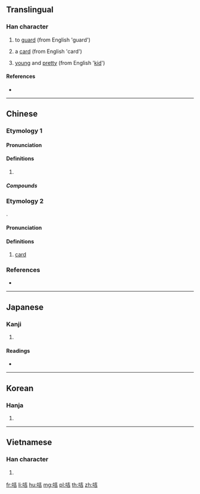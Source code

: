 ==Translingual==

===Han character===
{{Han char|rn=30|rad=口|as=06|sn=9|four=64061|canj=RGR|ids=⿰口吉}}

# {{lb|yue|Cantonese}} to [[guard]] (from English 'guard')
# {{lb|yue|Cantonese}} a [[card]] (from English 'card')
# {{lb|yue|Cantonese}} [[young]] and [[pretty]] (from English '[[kid]]')

====References====
* {{Han ref|kx=0186.170|dkj=03544|dj=0406.020|hdz=10611.060|uh=54AD|ud=21677|bh=CDFC|bd=52732}}

----

==Chinese==

===Etymology 1===
{{zh-forms}}

====Pronunciation====
{{zh-pron
|m=jī
|c=gat1,hat1,kat1
|w=4khaq,4xiq
|mc=y
|oc=y
|cat=
}}

====Definitions====
{{zh-hanzi}}

# {{rfdef|zh}}

=====Compounds=====
{{zh-der|咭力骨碌|咭叮噹|咭吱咯吱|咭咭|咭咭呱呱|咭噔咯噔|咭噹噹|咭片}}

===Etymology 2===
{{zh-forms|alt=卡}}

{{bor|zh|en|card}}.

====Pronunciation====
{{zh-pron
|c=kaat1
|cat=
}}

====Definitions====
{{zh-hanzi}}

# {{lb|zh|Cantonese}} [[card]]

===References===
* {{R:yue:Hanzi}}

----

==Japanese==

===Kanji===
{{ja-kanji|grade=|rs=口06}}

# {{defn|lang=ja|sort=口06}}

====Readings====
* {{ja-readings|on=[[きつ]] (kitsu), [[ぎち]] (gichi), [[かつ]] (katsu), [[けち]] (kechi)|kun=[[こえのさま]] (koenosama)}}

----

==Korean==

===Hanja===
{{ko-hanja|hangeul=[[길]], [[갈]]|rv=gil, gal|mr=kil, kal}}

# {{defn|lang=ko|sort=口06}}

----

==Vietnamese==

===Han character===
{{vi-readings|rs=口06| hanviet = gắt}}

# {{defn|lang=vi|sort=口06}}

[[fr:咭]]
[[li:咭]]
[[hu:咭]]
[[mg:咭]]
[[pl:咭]]
[[th:咭]]
[[zh:咭]]
